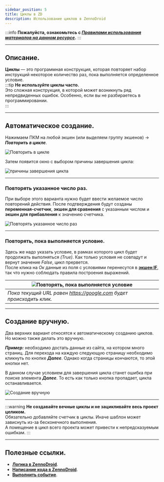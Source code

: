 ```yaml
---
sidebar_position: 5
title: Циклы в ZD
description: Использование циклов в ZennoDroid
--- 
```

:::info **Пожалуйста, ознакомьтесь с [*Правилами использования материалов на данном ресурсе*](../../Disclaimer).**
:::
_______________________________________________  
## Описание.
**Циклы** — это программная конструкция, которая повторяет набор инструкций некоторое количество раз, пока выполняется определенное условие.  
:::tip **Не используйте циклы часто.**  
Это сложная конструкция, в которой может возникнуть ряд непредвиденных ошибок. Особенно, если вы не разбираетесь в программировании.  
:::
_______________________________________________   
## Автоматическое создание.  
Нажимаем ПКМ на любой экшен (или выделяем группу экшенов) → ***Повторить в цикле***.  

![Повторить в цикле](./assets/Loops/Loops_pic1.png) 

Затем появится окно с выбором причины завершения цикла:  

![причины завершения цикла](./assets/Loops/Loops_pic2.png)   
_______________________________________________ 
### Повторять указанное число раз.  
При выборе этого варианта нужно будет ввести желаемое число повторений действия. После подтверждения будут созданы **переменная-счетчик**, **экшен для сравнения** с указанным числом и **экшен для прибавления** к значению счетчика.  

![Повторять указанное число раз](./assets/Loops/Loops_pic3.png) 
_______________________________________________ 
### Повторять, пока выполняется условие.  
Здесь же надо указать условие, в рамках которого цикл будет продолжать выполняться *(True)*. Как только условия не совпадут и вернут значение *False*, цикл прервется.  
После клика на *Ок* данные из поля с условиями перенесутся в [**экшен IF**](../../Project%20Editor/Logic/IF), так что нужно соблюдать правила построения выражений.  

| ![Повторять, пока выполняется условие](./assets/Loops/Loops_pic4.png)    | 
| -------- | 
| *Пока текущий URL равен https://google.com будет происходить клик.*   | 
 
_______________________________________________ 
## Создание вручную.  
Два верхних вариант относятся к автоматическому созданию циклов. Но можно также делать это вручную.  

***Пример:*** необходимо достать данные из сайта, на котором много страниц. Для перехода на каждую следующую страницу необходимо кликнуть по кнопке ***Далее***. Однако когда страницы кончаются, то этой кнопки нет.  

В данном случае условием для завершения цикла станет ошибка при поиске элемента ***Далее***. То есть как только кнопка пропадает, цикла останавливается.  

![Создание вручную](./assets/Loops/Loops_pic5.png)  
_______________________________________________ 
:::warning **Не создавайте вечные циклы и не зацикливайте весь проект целиком.**  
Обязательно добавляйте счетчик в циклы. Иначе шаблон может зависнуть из-за бесконечного выполнения.  
А помещение в цикл всего проекта может привести к непредсказуемым ошибкам.
:::  
_______________________________________________
## Полезные ссылки.  
- [**Логика в ZennoDroid**](../../category/логика-в-zd). 
- [**Написание кода в ZennoDroid**](../../category/свой-код).     
- [**Выполнить событие**](../../Android/RunEvent).


